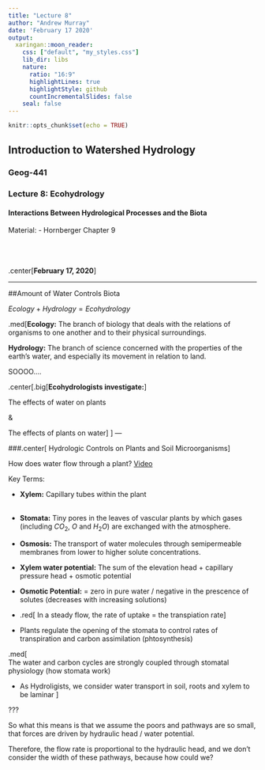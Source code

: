 ```yaml
---
title: "Lecture 8"
author: "Andrew Murray"
date: 'February 17 2020'
output:
  xaringan::moon_reader:
    css: ["default", "my_styles.css"]
    lib_dir: libs
    nature:
      ratio: "16:9"
      highlightLines: true
      highlightStyle: github
      countIncrementalSlides: false
    seal: false
---
```


```r
knitr::opts_chunk$set(echo = TRUE)
```

## Introduction to Watershed Hydrology
### Geog-441

### Lecture 8: Ecohydrology
#### Interactions Between Hydrological Processes and the Biota

Material:
- Hornberger Chapter 9

<br><br><br> .center[**February 17, 2020**]

---

##Amount of Water Controls Biota

$Ecology + Hydrology = Ecohydrology$

.med[**Ecology:** The branch of biology that deals with the relations of organisms to one another and to their physical surroundings.

**Hydrology:** The branch of science concerned with the properties of the earth's water, and especially its movement in relation to land.

SOOOO....

.center[.big[**Ecohydrologists investigate:**]

 The effects of water on plants

&

 The effects of plants on water]
]
---

###.center[ Hydrologic Controls on Plants and Soil Microorganisms]

How does water flow through a plant? [Video](https://www.youtube.com/watch?v=CmBDVIUB19g)

Key Terms:

- **Xylem:** Capillary tubes within the plant<br><br>
- **Stomata:** Tiny pores in the leaves of vascular plants by which gases (including $CO_{2}$, $O$ and $H_{2}O$) are exchanged with the atmosphere.
- **Osmosis:** The transport of water molecules through semipermeable membranes from lower to higher solute concentrations.
- **Xylem water potential:** The sum of the elevation head + capillary pressure head + osmotic potential

- **Osmotic Potential:** = zero in pure water / negative in the prescence of solutes (decreases with increasing solutions)

- .red[ In a steady flow, the rate of uptake = the transpiation rate]

- Plants regulate the opening of the stomata to control rates of transpiration and carbon assimilation (phtosynthesis)

.med[<br>The water and carbon cycles are strongly coupled through stomatal physiology (how stomata work)

- As Hydroligists, we consider water transport in soil, roots and xylem to be laminar
]

???

So what this means is that we assume the poors and pathways are so small, that forces are driven by hydraulic head / water potential.

Therefore, the flow rate is proportional to the hydraulic head, and we don't consider the width of these pathways, because how could we?
